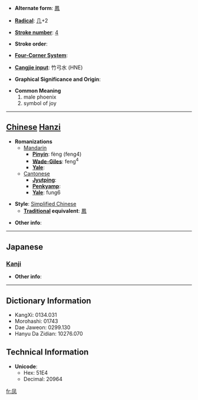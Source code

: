 * '''Alternate form''': [[鳳]]

* '''[[Wiktionary:Chinese radical index| Radical]]''': [[Wiktionary:Chinese radical index 几|几]]+2

* '''[[Wiktionary:Chinese total strokes index|Stroke number]]''': [[Wiktionary:Chinese total strokes index 4|4]]

* '''Stroke order''': 

* '''[[Wiktionary:Chinese four corner index|Four-Corner System]]''': 

* '''[[Wiktionary:Chinese Cangjie index|Cangjie input]]''': 竹弓水 (HNE)

* '''Graphical Significance and Origin''': 

* '''Common Meaning'''
*#male phoenix
*# symbol of joy


----

== [[Chinese]] [[Hanzi]] ==

* '''Romanizations'''
** [[Mandarin]]
*** '''[[Pinyin]]''': fèng (feng4)
*** '''[[Wade-Giles]]''': feng<sup>4</sup>
*** '''[[Yale]]''': 
**[[Cantonese]]
***'''[[Jyutping]]''':
***'''[[Penkyamp]]''': 
***'''[[Yale]]''': fung6

* '''Style''': [[Simplified Chinese]] 
** '''[[Traditional Chinese|Traditional]] equivalent''': [[鳳]]

* '''Other info''': 

----

==Japanese==
===[[Kanji]]===
{{kanji|on readings=[[ほう]] (hō)
|kun readings=
}}

* '''Other info''':  

----

== Dictionary Information ==

* KangXi: 0134.031
* Morohashi: 01743
* Dae Jaweon: 0299.130
* Hanyu Da Zidian: 10276.070

== Technical Information ==

* '''Unicode''':
** Hex: 51E4
** Decimal: 20964

[[fr:凤]]
